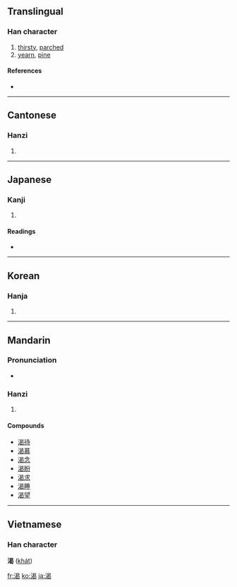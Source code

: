 {{also|渇}}
==Translingual==

===Han character===
{{Han char|rn=85|rad=水|as=09|sn=12|four=3612<sub>7</sub>|canj=水日心女 (EAPV)}}

# [[thirsty]], [[parch]]ed
# [[yearn]], [[pine]]

====References====
* {{Han ref|kx=0635.090|dkj=17788|dj=1042.070|hdz=31676.040|uh=6E34|ud=28212|bh=B4F7|bd=46327}}

----

==Cantonese==

===Hanzi===
{{yue-hanzi|jyut=|y=hot3}}

# {{defn|Cantonese}}

----

==Japanese==

===Kanji===
{{ja-kanji|grade=|rs=水09}}

# {{defn|Japanese}}

====Readings====
* {{ja-readings|on=[[かつ]] (katsu)|kun=[[かわく]] (kawaku), [[かわき]] (kawaki)}}

----

==Korean==

===Hanja===
{{ko-hanja|hangeul=[[갈]], [[걸]]|eumhun=|rv=gal, geol|mr=kal, kŏl|y=kal, kel}}

# {{defn|Korean}}

----

==Mandarin==

===Pronunciation===
* {{audio|zh-kě.ogg|audio}}

===Hanzi===
{{cmn-hanzi|pin=[[hé]] ([[he2]]), [[jié]] ([[jie2]]), [[kài]] ([[kai4]]), [[kě]] ([[ke3]])|wg=ho<sup>2</sup>, chieh<sup>2</sup>, k'ai<sup>4</sup>, k'o<sup>3</sup>}}

# {{defn|Mandarin}}

====Compounds====
* [[渴待]]
* [[渴慕]]
* [[渴念]]
* [[渴盼]]
* [[渴求]]
* [[渴睡]]
* [[渴望]]

----

==Vietnamese==
===Han character===
'''渴''' ([[khát]])

[[fr:渴]]
[[ko:渴]]
[[ja:渴]]